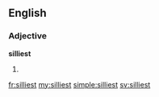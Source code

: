==English==

===Adjective===
'''silliest'''

# {{superlative of|silly}}

[[fr:silliest]]
[[my:silliest]]
[[simple:silliest]]
[[sv:silliest]]